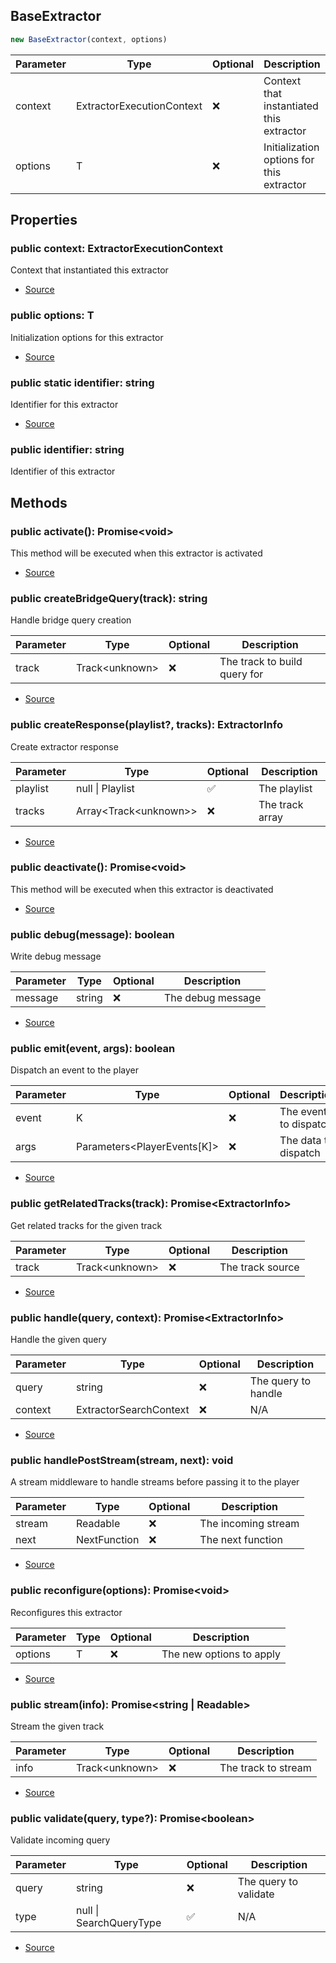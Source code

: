 ## BaseExtractor


```typescript
new BaseExtractor(context, options)
```
| Parameter | Type | Optional | Description |
| ----------- | ----------- | ----------- | ----------- |
| context | ExtractorExecutionContext | ❌ | Context that instantiated this extractor |
| options | T | ❌ | Initialization options for this extractor |


## Properties
### public context: ExtractorExecutionContext
Context that instantiated this extractor

- [Source](https://github.com/Androz2091/discord-player/blob/cd5cf97/packages/discord-player/src/extractors/BaseExtractor.ts#L27)
### public options: T
Initialization options for this extractor

- [Source](https://github.com/Androz2091/discord-player/blob/cd5cf97/packages/discord-player/src/extractors/BaseExtractor.ts#L27)
### public static identifier: string
Identifier for this extractor

- [Source](https://github.com/Androz2091/discord-player/blob/cd5cf97/packages/discord-player/src/extractors/BaseExtractor.ts#L14)
### public identifier: string
Identifier of this extractor

## Methods
### public activate(): Promise\<void>
This method will be executed when this extractor is activated



- [Source](https://github.com/Androz2091/discord-player/blob/cd5cf97/packages/discord-player/src/extractors/BaseExtractor.ts#L49)
### public createBridgeQuery(track): string
Handle bridge query creation



| Parameter | Type | Optional | Description |
| ----------- | ----------- | ----------- | ----------- |
| track | Track\<unknown> | ❌ | The track to build query for |


- [Source](https://github.com/Androz2091/discord-player/blob/cd5cf97/packages/discord-player/src/extractors/BaseExtractor.ts#L20)
### public createResponse(playlist?, tracks): ExtractorInfo
Create extractor response



| Parameter | Type | Optional | Description |
| ----------- | ----------- | ----------- | ----------- |
| playlist | null \| Playlist | ✅ | The playlist |
| tracks | Array\<Track\<unknown>> | ❌ | The track array |


- [Source](https://github.com/Androz2091/discord-player/blob/cd5cf97/packages/discord-player/src/extractors/BaseExtractor.ts#L121)
### public deactivate(): Promise\<void>
This method will be executed when this extractor is deactivated



- [Source](https://github.com/Androz2091/discord-player/blob/cd5cf97/packages/discord-player/src/extractors/BaseExtractor.ts#L57)
### public debug(message): boolean
Write debug message



| Parameter | Type | Optional | Description |
| ----------- | ----------- | ----------- | ----------- |
| message | string | ❌ | The debug message |


- [Source](https://github.com/Androz2091/discord-player/blob/cd5cf97/packages/discord-player/src/extractors/BaseExtractor.ts#L129)
### public emit(event, args): boolean
Dispatch an event to the player



| Parameter | Type | Optional | Description |
| ----------- | ----------- | ----------- | ----------- |
| event | K | ❌ | The event to dispatch |
| args | Parameters\<PlayerEvents\[K]> | ❌ | The data to dispatch |


- [Source](https://github.com/Androz2091/discord-player/blob/cd5cf97/packages/discord-player/src/extractors/BaseExtractor.ts#L112)
### public getRelatedTracks(track): Promise\<ExtractorInfo>
Get related tracks for the given track



| Parameter | Type | Optional | Description |
| ----------- | ----------- | ----------- | ----------- |
| track | Track\<unknown> | ❌ | The track source |


- [Source](https://github.com/Androz2091/discord-player/blob/cd5cf97/packages/discord-player/src/extractors/BaseExtractor.ts#L93)
### public handle(query, context): Promise\<ExtractorInfo>
Handle the given query



| Parameter | Type | Optional | Description |
| ----------- | ----------- | ----------- | ----------- |
| query | string | ❌ | The query to handle |
| context | ExtractorSearchContext | ❌ | N/A |


- [Source](https://github.com/Androz2091/discord-player/blob/cd5cf97/packages/discord-player/src/extractors/BaseExtractor.ts#L84)
### public handlePostStream(stream, next): void
A stream middleware to handle streams before passing it to the player



| Parameter | Type | Optional | Description |
| ----------- | ----------- | ----------- | ----------- |
| stream | Readable | ❌ | The incoming stream |
| next | NextFunction | ❌ | The next function |


- [Source](https://github.com/Androz2091/discord-player/blob/cd5cf97/packages/discord-player/src/extractors/BaseExtractor.ts#L103)
### public reconfigure(options): Promise\<void>
Reconfigures this extractor



| Parameter | Type | Optional | Description |
| ----------- | ----------- | ----------- | ----------- |
| options | T | ❌ | The new options to apply |


- [Source](https://github.com/Androz2091/discord-player/blob/cd5cf97/packages/discord-player/src/extractors/BaseExtractor.ts#L40)
### public stream(info): Promise\<string \| Readable>
Stream the given track



| Parameter | Type | Optional | Description |
| ----------- | ----------- | ----------- | ----------- |
| info | Track\<unknown> | ❌ | The track to stream |


- [Source](https://github.com/Androz2091/discord-player/blob/cd5cf97/packages/discord-player/src/extractors/BaseExtractor.ts#L75)
### public validate(query, type?): Promise\<boolean>
Validate incoming query



| Parameter | Type | Optional | Description |
| ----------- | ----------- | ----------- | ----------- |
| query | string | ❌ | The query to validate |
| type | null \| SearchQueryType | ✅ | N/A |


- [Source](https://github.com/Androz2091/discord-player/blob/cd5cf97/packages/discord-player/src/extractors/BaseExtractor.ts#L66)